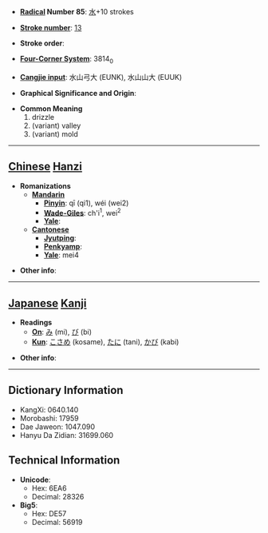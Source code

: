 * '''[[Wiktionary:Chinese radical index| Radical]] Number 85''': [[Wiktionary:Chinese radical index 水|水]]+10 strokes

* '''[[Wiktionary:Chinese total strokes index|Stroke number]]''': [[Wiktionary:Chinese total strokes index 13|13]]

* '''Stroke order''': 

* '''[[Wiktionary:Chinese four corner index|Four-Corner System]]''': 3814<sub>0</sub>

* '''[[Wiktionary:Chinese Cangjie index|Cangjie input]]''': 水山弓大 (EUNK), 水山山大 (EUUK)

* '''Graphical Significance and Origin''': 

* '''Common Meaning'''
*#drizzle
*# (variant) valley
*# (variant) mold


----

== [[Chinese]] [[Hanzi]] ==

* '''Romanizations'''
** '''[[Mandarin]]'''
*** '''[[Pinyin]]''': qī (qi1), wéi (wei2)
*** '''[[Wade-Giles]]''': ch'i<sup>1</sup>, wei<sup>2</sup>
*** '''[[Yale]]''': 
** '''[[Cantonese]]'''
*** '''[[Jyutping]]''':
*** '''[[Penkyamp]]''': 
*** '''[[Yale]]''': mei4

* '''Other info''': 

----

== [[Japanese]] [[Kanji]] ==

* '''Readings'''
** '''[[On]]''': [[み]] (mi), [[び]] (bi)
** '''[[Kun]]''': [[こさめ]] (kosame), [[たに]] (tani), [[かび]] (kabi)

* '''Other info''':  

----

== Dictionary Information ==

* KangXi: 0640.140
* Morobashi: 17959
* Dae Jaweon: 1047.090
* Hanyu Da Zidian: 31699.060

== Technical Information ==

* '''Unicode''':
** Hex: 6EA6
** Decimal: 28326
* '''Big5''':
** Hex: DE57
** Decimal: 56919